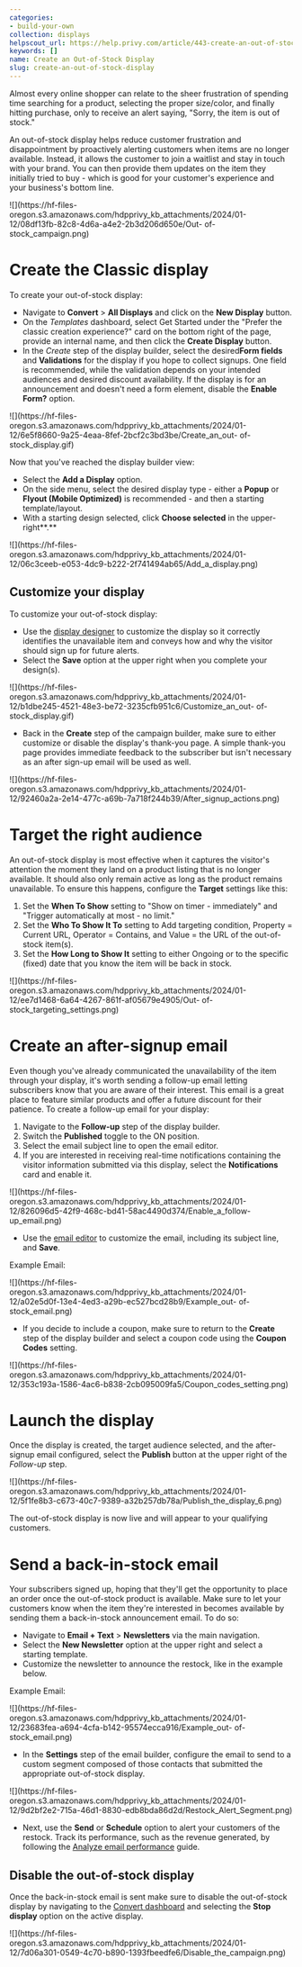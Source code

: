 ```yaml
---
categories:
- build-your-own
collection: displays
helpscout_url: https://help.privy.com/article/443-create-an-out-of-stock-display
keywords: []
name: Create an Out-of-Stock Display
slug: create-an-out-of-stock-display
---
```

Almost every online shopper can relate to the sheer frustration of spending
time searching for a product, selecting the proper size/color, and finally
hitting purchase, only to receive an alert saying, "Sorry, the item is out of
stock."

An out-of-stock display helps reduce customer frustration and disappointment
by proactively alerting customers when items are no longer available. Instead,
it allows the customer to join a waitlist and stay in touch with your brand.
You can then provide them updates on the item they initially tried to buy -
which is good for your customer's experience and your business's bottom line.

![](https://hf-files-
oregon.s3.amazonaws.com/hdpprivy_kb_attachments/2024/01-12/08df13fb-82c8-4d6a-a4e2-2b3d206d650e/Out-
of-stock_campaign.png)

# Create the Classic display

To create your out-of-stock display:

  * Navigate to **Convert** > **All Displays** and click on the **New Display** button. 
  * On the _Templates_ dashboard, select Get Started under the "Prefer the classic creation experience?" card on the bottom right of the page, provide an internal name, and then click the **Create Display** button. 
  * In the _Create_ step of the display builder, select the desired**Form fields** and **Validations** for the display if you hope to collect signups. One field is recommended, while the validation depends on your intended audiences and desired discount availability. If the display is for an announcement and doesn't need a form element, disable the **Enable Form?** option. 

![](https://hf-files-
oregon.s3.amazonaws.com/hdpprivy_kb_attachments/2024/01-12/6e5f8660-9a25-4eaa-8fef-2bcf2c3bd3be/Create_an_out-
of-stock_display.gif)

Now that you've reached the display builder view:

  * Select the **Add a Display** option.
  * On the side menu, select the desired display type - either a **Popup** or **Flyout (Mobile Optimized)** is recommended - and then a starting template/layout. 
  * With a starting design selected, click **Choose selected** in the upper-right**.**

![](https://hf-files-
oregon.s3.amazonaws.com/hdpprivy_kb_attachments/2024/01-12/06c3ceeb-e053-4dc9-b222-2f741494ab65/Add_a_display.png)

## Customize your display

To customize your out-of-stock display:

  * Use the [display designer](https://privy.helpscoutdocs.com/article/100-use-the-build-your-own-display-designer) to customize the display so it correctly identifies the unavailable item and conveys how and why the visitor should sign up for future alerts. 
  * Select the **Save** option at the upper right when you complete your design(s). 

![](https://hf-files-
oregon.s3.amazonaws.com/hdpprivy_kb_attachments/2024/01-12/b1dbe245-4521-48e3-be72-3235cfb951c6/Customize_an_out-
of-stock_display.gif)

  * Back in the **Create** step of the campaign builder, make sure to either customize or disable the display's thank-you page. A simple thank-you page provides immediate feedback to the subscriber but isn't necessary as an after sign-up email will be used as well. 

![](https://hf-files-
oregon.s3.amazonaws.com/hdpprivy_kb_attachments/2024/01-12/92460a2a-2e14-477c-a69b-7a718f244b39/After_signup_actions.png)

# Target the right audience

An out-of-stock display is most effective when it captures the visitor's
attention the moment they land on a product listing that is no longer
available. It should also only remain active as long as the product remains
unavailable. To ensure this happens, configure the **Target** settings like
this:

  1. Set the **When To Show** setting to "Show on timer - immediately" and "Trigger automatically at most - no limit."
  2. Set the **Who To Show It To** setting to Add targeting condition, Property = Current URL, Operator = Contains, and Value = the URL of the out-of-stock item(s). 
  3. Set the **How Long to Show It** setting to either Ongoing or to the specific (fixed) date that you know the item will be back in stock. 

![](https://hf-files-
oregon.s3.amazonaws.com/hdpprivy_kb_attachments/2024/01-12/ee7d1468-6a64-4267-861f-af05679e4905/Out-
of-stock_targeting_settings.png)

# Create an after-signup email

Even though you've already communicated the unavailability of the item through
your display, it's worth sending a follow-up email letting subscribers know
that you are aware of their interest. This email is a great place to feature
similar products and offer a future discount for their patience. To create a
follow-up email for your display:

  1. Navigate to the **Follow-up** step of the display builder. 
  2. Switch the **Published** toggle to the ON position. 
  3. Select the email subject line to open the email editor. 
  4. If you are interested in receiving real-time notifications containing the visitor information submitted via this display, select the **Notifications** card and enable it.

![](https://hf-files-
oregon.s3.amazonaws.com/hdpprivy_kb_attachments/2024/01-12/826096d5-42f9-468c-bd41-58ac4490d374/Enable_a_follow-
up_email.png)

  * Use the [email editor](https://privy.helpscoutdocs.com/article/100-use-the-build-your-own-display-designer) to customize the email, including its subject line, and **Save**. 

Example Email:

![](https://hf-files-
oregon.s3.amazonaws.com/hdpprivy_kb_attachments/2024/01-12/a02e5d0f-13e4-4ed3-a29b-ec527bcd28b9/Example_out-
of-stock_email.png)

  * If you decide to include a coupon, make sure to return to the **Create** step of the display builder and select a coupon code using the **Coupon Codes** setting. 

![](https://hf-files-
oregon.s3.amazonaws.com/hdpprivy_kb_attachments/2024/01-12/353c193a-1586-4ac6-b838-2cb095009fa5/Coupon_codes_setting.png)

# Launch the display

Once the display is created, the target audience selected, and the after-
signup email configured, select the **Publish** button at the upper right of
the _Follow-up_ step.

![](https://hf-files-
oregon.s3.amazonaws.com/hdpprivy_kb_attachments/2024/01-12/5f1fe8b3-c673-40c7-9389-a32b257db78a/Publish_the_display_6.png)

The out-of-stock display is now live and will appear to your qualifying
customers.

# Send a back-in-stock email

Your subscribers signed up, hoping that they'll get the opportunity to place
an order once the out-of-stock product is available. Make sure to let your
customers know when the item they're interested in becomes available by
sending them a back-in-stock announcement email. To do so:

  * Navigate to **Email + Text** > **Newsletters** via the main navigation. 
  * Select the **New Newsletter** option at the upper right and select a starting template. 
  * Customize the newsletter to announce the restock, like in the example below. 

Example Email:

  

![](https://hf-files-
oregon.s3.amazonaws.com/hdpprivy_kb_attachments/2024/01-12/23683fea-a694-4cfa-b142-95574ecca916/Example_out-
of-stock_email.png)

  * In the **Settings** step of the email builder, configure the email to send to a custom segment composed of those contacts that submitted the appropriate out-of-stock display. 

![](https://hf-files-
oregon.s3.amazonaws.com/hdpprivy_kb_attachments/2024/01-12/9d2bf2e2-715a-46d1-8830-edb8bda86d2d/Restock_Alert_Segment.png)

  * Next, use the **Send** or **Schedule** option to alert your customers of the restock. Track its performance, such as the revenue generated, by following the [Analyze email performance](https://privy.helpscoutdocs.com/article/226-analyze-email-performance) guide. 

## Disable the out-of-stock display

Once the back-in-stock email is sent make sure to disable the out-of-stock
display by navigating to the [Convert
dashboard](https://dashboard.privy.com/campaigns) and selecting the **Stop
display** option on the active display.

![](https://hf-files-
oregon.s3.amazonaws.com/hdpprivy_kb_attachments/2024/01-12/7d06a301-0549-4c70-b890-1393fbeedfe6/Disable_the_campaign.png)

